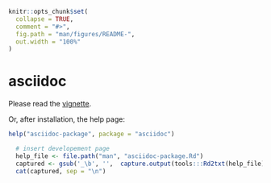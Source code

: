 <!-- README.md is generated from README.Rmd. Please edit that file -->

```r
knitr::opts_chunk$set(
  collapse = TRUE,
  comment = "#>",
  fig.path = "man/figures/README-",
  out.width = "100%"
)
```
# asciidoc
Please read the
[vignette](https://htmlpreview.github.io/?https://github.com/fvafrCU/asciidoc/blob/master/inst/doc/An_Introduction_to_asciidoc.html).

Or, after installation, the help page:
```r
help("asciidoc-package", package = "asciidoc")
```
```r
  # insert developement page
  help_file <- file.path("man", "asciidoc-package.Rd")
  captured <- gsub('_\b', '',  capture.output(tools:::Rd2txt(help_file) ))
  cat(captured, sep = "\n")
```

